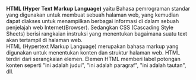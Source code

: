 **HTML (Hyper Text Markup Language)**
yaitu Bahasa pemrograman standar yang digunakan untuk membuat sebuah halaman web, yang kemudian dapat diakses untuk menampilkan berbagai informasi di dalam sebuah penjelajah web Internet(Browser). Sedangkan CSS (Cascading Style Sheets) berisi rangkaian instruksi yang menentukan bagaimana suatu text akan tertampil di halaman web.<br>
HTML (Hypertext Markup Language) merupakan bahasa markup yang digunakan untuk menentukan konten dan struktur halaman web.
HTML terdiri dari serangkaian elemen.
Elemen HTML memberi label potongan konten seperti "ini adalah judul", "ini adalah paragraf", "ini adalah tautan", dll.
